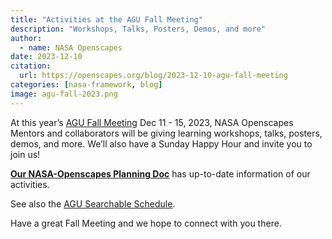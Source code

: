 ```yaml
---
title: "Activities at the AGU Fall Meeting"
description: "Workshops, Talks, Posters, Demos, and more"
author:
  - name: NASA Openscapes
date: 2023-12-10
citation: 
  url: https://openscapes.org/blog/2023-12-10-agu-fall-meeting
categories: [nasa-framework, blog]
image: agu-fall-2023.png
---
```


At this year's [AGU Fall Meeting](https://www.agu.org/fall-meeting) Dec 11 - 15, 2023, NASA Openscapes Mentors and collaborators will be giving learning workshops, talks, posters, demos, and more. We'll also have a Sunday Happy Hour and invite you to join us!

[**Our NASA-Openscapes Planning Doc**](https://github.com/NASA-Openscapes/2023-planning-agu/blob/main/README.md) has up-to-date information of our activities.


See also the [AGU Searchable Schedule](https://agu.confex.com/agu/fm23/meetingapp.cgi/Home/0). 

Have a great Fall Meeting and we hope to connect with you there.

